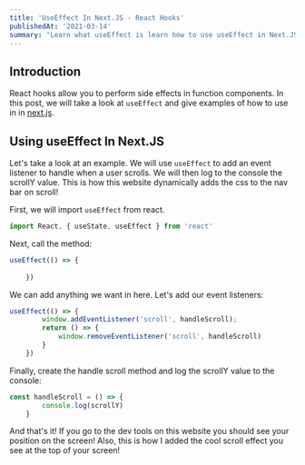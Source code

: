 ```yaml
---
title: 'UseEffect In Next.JS - React Hooks'
publishedAt: '2021-03-14'
summary: "Learn what useEffect is learn how to use useEffect in Next.JS."
---
```

<UseEffect />

## Introduction

React hooks allow you to perform side effects in function components. In this post, we will take a look at ```useEffect``` and give examples
of how to use in in [next.js](https://nextjs.org/).

## Using useEffect In Next.JS

Let's take a look at an example. We will use ```useEffect``` to add an event listener
to handle when a user scrolls. We will then log to the console the scrollY value. This is how this website dynamically adds
the css to the nav bar on scroll!

First, we will import ```useEffect``` from react.

```javascript
import React, { useState, useEffect } from 'react'
```

Next, call the method:

```javascript
useEffect(() => {
        
    })
```

We can add anything we want in here. Let's add our event listeners:

```javascript
useEffect(() => {
        window.addEventListener('scroll', handleScroll);
        return () => {
            window.removeEventListener('scroll', handleScroll)
        }
    })
```

Finally, create the handle scroll method and log the scrollY value to the console:

```javascript
const handleScroll = () => {
        console.log(scrollY)
    }
```

And that's it! If you go to the dev tools on this website you should see your position on the screen! Also, this is how I added
the cool scroll effect you see at the top of your screen!